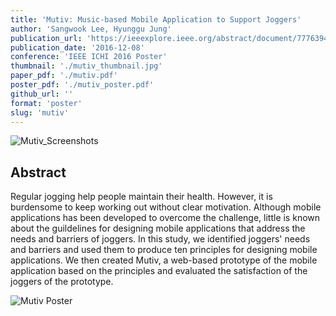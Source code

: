 ```yaml
---
title: 'Mutiv: Music-based Mobile Application to Support Joggers'
author: 'Sangwook Lee, Hyunggu Jung'
publication_url: 'https://ieeexplore.ieee.org/abstract/document/7776394'
publication_date: '2016-12-08'
conference: 'IEEE ICHI 2016 Poster'
thumbnail: './mutiv_thumbnail.jpg'
paper_pdf: './mutiv.pdf'
poster_pdf: './mutiv_poster.pdf'
github_url: ''
format: 'poster'
slug: 'mutiv'
---
```


![Mutiv_Screenshots](./mutiv_screenshot.png)

## Abstract

Regular jogging help people maintain their health.
However, it is burdensome to keep working out without clear motivation.
Although mobile applications has been developed to overcome the challenge, little is known about the guildelines for designing mobile applications that address the needs and barriers of joggers.
In this study, we identified joggers' needs and barriers and used them to produce ten principles for designing mobile applications.
We then created Mutiv, a web-based prototype of the mobile application based on the principles and evaluated the satisfaction of the joggers of the prototype.

![Mutiv Poster](./mutiv_poster.png)

